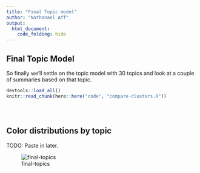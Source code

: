 ```yaml
---
title: "Final Topic model"
author: "Nathanael Aff"
output: 
  html_document:
    code_folding: hide
---
```



## Final Topic Model

So finally we'll settle on the topic model with 30 topics and look at a couple of summaries based on that topic. 


```r
devtools::load_all()
knitr::read_chunk(here::here("code", "compare-clusters.R"))
```

```r
```

```r
```

```r
```

## Color distributions by topic 

TODO: Paste in later.

![final-topics](~/devel/R-proj/legolda/docs/figure/final-topic.png)







